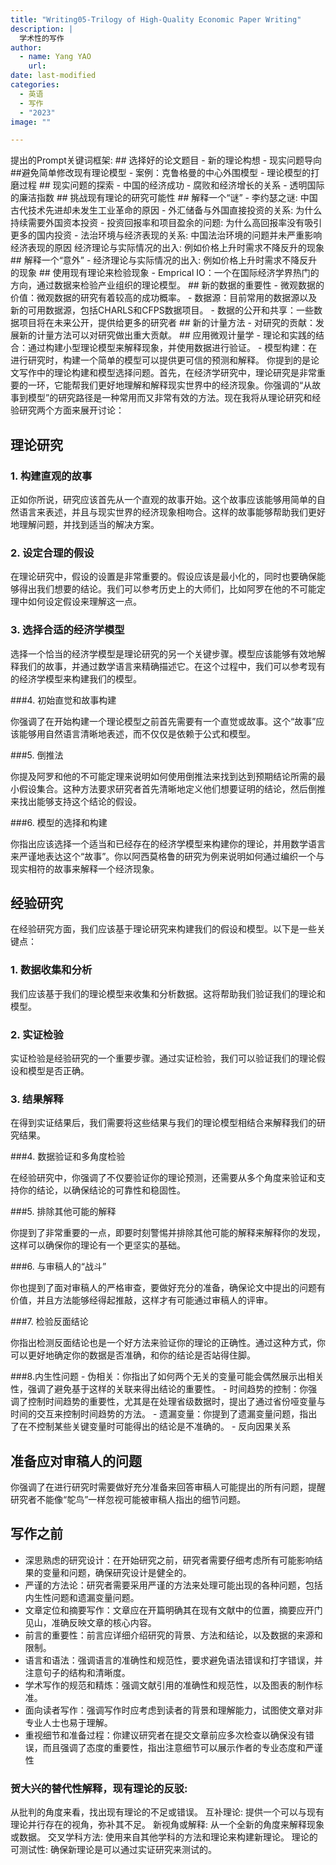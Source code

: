 ```yaml
---
title: "Writing05-Trilogy of High-Quality Economic Paper Writing"
description: |
  学术性的写作
author:
  - name: Yang YAO
    url: 
date: last-modified
categories:
  - 英语
  - 写作
  - "2023"
image: ""

---
```

提出的Prompt关键词框架:
## 选择好的论文题目
- 新的理论构想
- 现实问题导向
##避免简单修改现有理论模型
- 案例：克鲁格曼的中心外围模型
- 理论模型的打磨过程
## 现实问题的探索
-  中国的经济成功
 - 腐败和经济增长的关系
- 透明国际的廉洁指数
## 挑战现有理论的研究可能性
## 解释一个“谜”
- 李约瑟之谜: 中国古代技术先进却未发生工业革命的原因
- 外汇储备与外国直接投资的关系: 为什么持续需要外国资本投资
- 投资回报率和项目盈余的问题: 为什么高回报率没有吸引更多的国内投资
- 法治环境与经济表现的关系: 中国法治环境的问题并未严重影响经济表现的原因
经济理论与实际情况的出入: 例如价格上升时需求不降反升的现象
## 解释一个“意外”
- 经济理论与实际情况的出入: 例如价格上升时需求不降反升的现象
## 使用现有理论来检验现象
    - Emprical IO：一个在国际经济学界热门的方向，通过数据来检验产业组织的理论模型。
## 新的数据的重要性
    - 微观数据的价值：微观数据的研究有着较高的成功概率。
    - 数据源：目前常用的数据源以及新的可用数据源，包括CHARLS和CFPS数据项目。
    - 数据的公开和共享：一些数据项目将在未来公开，提供给更多的研究者
## 新的计量方法
    - 对研究的贡献：发展新的计量方法可以对研究做出重大贡献。
## 应用微观计量学
    - 理论和实践的结合：通过构建小型理论模型来解释现象，并使用数据进行验证。
    - 模型构建：在进行研究时，构建一个简单的模型可以提供更可信的预测和解释。
你提到的是论文写作中的理论构建和模型选择问题。首先，在经济学研究中，理论研究是非常重要的一环，它能帮我们更好地理解和解释现实世界中的经济现象。你强调的“从故事到模型”的研究路径是一种常用而又非常有效的方法。现在我将从理论研究和经验研究两个方面来展开讨论：

## 理论研究

### 1. 构建直观的故事
正如你所说，研究应该首先从一个直观的故事开始。这个故事应该能够用简单的自然语言来表述，并且与现实世界的经济现象相吻合。这样的故事能够帮助我们更好地理解问题，并找到适当的解决方案。

### 2. 设定合理的假设
在理论研究中，假设的设置是非常重要的。假设应该是最小化的，同时也要确保能够得出我们想要的结论。我们可以参考历史上的大师们，比如阿罗在他的不可能定理中如何设定假设来理解这一点。

### 3. 选择合适的经济学模型
选择一个恰当的经济学模型是理论研究的另一个关键步骤。模型应该能够有效地解释我们的故事，并通过数学语言来精确描述它。在这个过程中，我们可以参考现有的经济学模型来构建我们的模型。

###4. 初始直觉和故事构建

你强调了在开始构建一个理论模型之前首先需要有一个直觉或故事。这个“故事”应该能够用自然语言清晰地表述，而不仅仅是依赖于公式和模型。

###5. 倒推法

你提及阿罗和他的不可能定理来说明如何使用倒推法来找到达到预期结论所需的最小假设集合。这种方法要求研究者首先清晰地定义他们想要证明的结论，然后倒推来找出能够支持这个结论的假设。

###6. 模型的选择和构建

你指出应该选择一个适当和已经存在的经济学模型来构建你的理论，并用数学语言来严谨地表达这个“故事”。你以阿西莫格鲁的研究为例来说明如何通过编织一个与现实相符的故事来解释一个经济现象。

## 经验研究

在经验研究方面，我们应该基于理论研究来构建我们的假设和模型。以下是一些关键点：

### 1. 数据收集和分析
我们应该基于我们的理论模型来收集和分析数据。这将帮助我们验证我们的理论和模型。

### 2. 实证检验
实证检验是经验研究的一个重要步骤。通过实证检验，我们可以验证我们的理论假设和模型是否正确。

### 3. 结果解释
在得到实证结果后，我们需要将这些结果与我们的理论模型相结合来解释我们的研究结果。

###4. 数据验证和多角度检验

在经验研究中，你强调了不仅要验证你的理论预测，还需要从多个角度来验证和支持你的结论，以确保结论的可靠性和稳固性。

###5. 排除其他可能的解释

你提到了非常重要的一点，即要时刻警惕并排除其他可能的解释来解释你的发现，这样可以确保你的理论有一个更坚实的基础。

###6. 与审稿人的“战斗”

你也提到了面对审稿人的严格审查，要做好充分的准备，确保论文中提出的问题有价值，并且方法能够经得起推敲，这样才有可能通过审稿人的评审。

###7. 检验反面结论

你指出检测反面结论也是一个好方法来验证你的理论的正确性。通过这种方式，你可以更好地确定你的数据是否准确，和你的结论是否站得住脚。


###8.内生性问题
- 伪相关：你指出了如何两个无关的变量可能会偶然展示出相关性，强调了避免基于这样的关联来得出结论的重要性。
- 时间趋势的控制：你强调了控制时间趋势的重要性，尤其是在处理省级数据时，提出了通过省份哑变量与时间的交互来控制时间趋势的方法。
- 遗漏变量：你提到了遗漏变量问题，指出了在不控制某些关键变量时可能得出的结论是不准确的。
- 反向因果关系

## 准备应对审稿人的问题
你强调了在进行研究时需要做好充分准备来回答审稿人可能提出的所有问题，提醒研究者不能像“鸵鸟”一样忽视可能被审稿人指出的细节问题。

## 写作之前

- 深思熟虑的研究设计：在开始研究之前，研究者需要仔细考虑所有可能影响结果的变量和问题，确保研究设计是健全的。
- 严谨的方法论：研究者需要采用严谨的方法来处理可能出现的各种问题，包括内生性问题和遗漏变量问题。
- 文章定位和摘要写作：文章应在开篇明确其在现有文献中的位置，摘要应开门见山，准确反映文章的核心内容。
- 前言的重要性：前言应详细介绍研究的背景、方法和结论，以及数据的来源和限制。
- 语言和语法：强调语言的准确性和规范性，要求避免语法错误和打字错误，并注意句子的结构和清晰度。
- 学术写作的规范和精炼：强调文献引用的准确性和规范性，以及图表的制作标准。
- 面向读者写作：强调写作时应考虑到读者的背景和理解能力，试图使文章对非专业人士也易于理解。
- 重视细节和准备过程：你建议研究者在提交文章前应多次检查以确保没有错误，而且强调了态度的重要性，指出注意细节可以展示作者的专业态度和严谨性

### 贺大兴的替代性解释，现有理论的反驳:
从批判的角度来看，找出现有理论的不足或错误。
互补理论:
提供一个可以与现有理论并行存在的视角，弥补其不足。
新视角或解释:
从一个全新的角度来解释现象或数据。
交叉学科方法:
使用来自其他学科的方法和理论来构建新理论。
理论的可测试性:
确保新理论是可以通过实证研究来测试的。